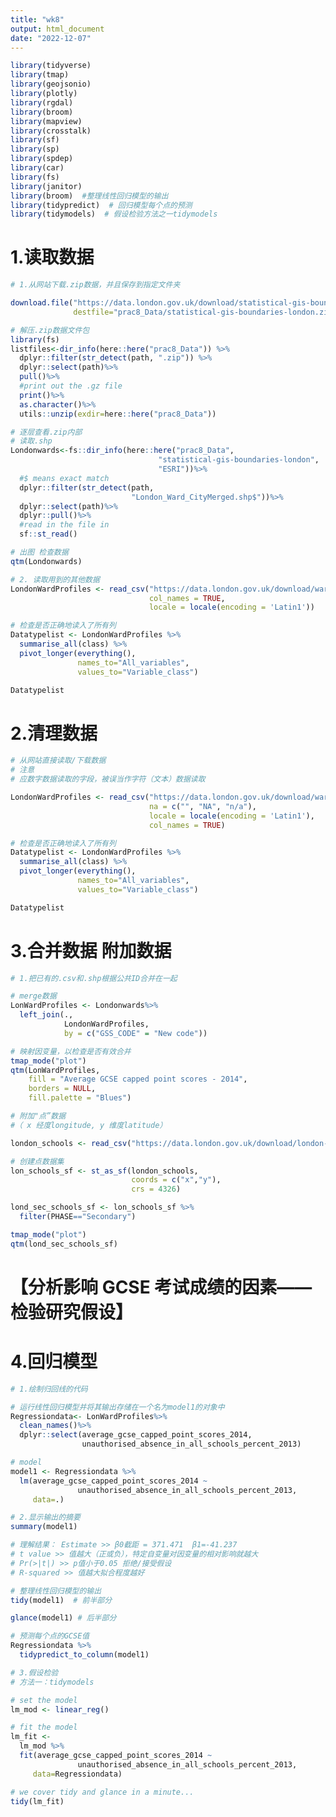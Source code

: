 ---
title: "wk8"
output: html_document
date: "2022-12-07"
---


```{r}
library(tidyverse)
library(tmap)
library(geojsonio)
library(plotly)
library(rgdal)
library(broom)
library(mapview)
library(crosstalk)
library(sf)
library(sp)
library(spdep)
library(car)
library(fs)
library(janitor)
library(broom)  #整理线性回归模型的输出
library(tidypredict)  # 回归模型每个点的预测
library(tidymodels)  # 假设检验方法之一tidymodels


```

# 1.读取数据
```{r}
# 1.从网站下载.zip数据，并且保存到指定文件夹

download.file("https://data.london.gov.uk/download/statistical-gis-boundary-files-london/9ba8c833-6370-4b11-abdc-314aa020d5e0/statistical-gis-boundaries-london.zip", 
              destfile="prac8_Data/statistical-gis-boundaries-london.zip")

```

```{r}
# 解压.zip数据文件包
library(fs)
listfiles<-dir_info(here::here("prac8_Data")) %>%
  dplyr::filter(str_detect(path, ".zip")) %>%
  dplyr::select(path)%>%
  pull()%>%
  #print out the .gz file
  print()%>%
  as.character()%>%
  utils::unzip(exdir=here::here("prac8_Data"))
```

```{r}
# 逐层查看.zip内部
# 读取.shp
Londonwards<-fs::dir_info(here::here("prac8_Data", 
                                 "statistical-gis-boundaries-london", 
                                 "ESRI"))%>%
  #$ means exact match
  dplyr::filter(str_detect(path, 
                           "London_Ward_CityMerged.shp$"))%>%
  dplyr::select(path)%>%
  dplyr::pull()%>%
  #read in the file in
  sf::st_read()
```

```{r}
# 出图 检查数据
qtm(Londonwards)
```

```{r}
# 2. 读取用到的其他数据
LondonWardProfiles <- read_csv("https://data.london.gov.uk/download/ward-profiles-and-atlas/772d2d64-e8c6-46cb-86f9-e52b4c7851bc/ward-profiles-excel-version.csv", 
                               col_names = TRUE, 
                               locale = locale(encoding = 'Latin1'))
```

```{r}
# 检查是否正确地读入了所有列
Datatypelist <- LondonWardProfiles %>% 
  summarise_all(class) %>%
  pivot_longer(everything(), 
               names_to="All_variables", 
               values_to="Variable_class")

Datatypelist
```

# 2.清理数据
```{r}
# 从网站直接读取/下载数据
# 注意
# 应数字数据读取的字段，被误当作字符（文本）数据读取

LondonWardProfiles <- read_csv("https://data.london.gov.uk/download/ward-profiles-and-atlas/772d2d64-e8c6-46cb-86f9-e52b4c7851bc/ward-profiles-excel-version.csv", 
                               na = c("", "NA", "n/a"), 
                               locale = locale(encoding = 'Latin1'), 
                               col_names = TRUE)

```

```{r}
# 检查是否正确地读入了所有列
Datatypelist <- LondonWardProfiles %>% 
  summarise_all(class) %>%
  pivot_longer(everything(), 
               names_to="All_variables", 
               values_to="Variable_class")

Datatypelist
```

# 3.合并数据  附加数据
```{r}
# 1.把已有的.csv和.shp根据公共ID合并在一起

# merge数据
LonWardProfiles <- Londonwards%>%
  left_join(.,
            LondonWardProfiles, 
            by = c("GSS_CODE" = "New code"))

# 映射因变量，以检查是否有效合并
tmap_mode("plot")
qtm(LonWardProfiles, 
    fill = "Average GCSE capped point scores - 2014", 
    borders = NULL,  
    fill.palette = "Blues")
```

```{r}
# 附加"点”数据
#（ x 经度longitude, y 维度latitude）

london_schools <- read_csv("https://data.london.gov.uk/download/london-schools-atlas/57046151-39a0-45d9-8dc0-27ea7fd02de8/all_schools_xy_2016.csv")

# 创建点数据集
lon_schools_sf <- st_as_sf(london_schools, 
                           coords = c("x","y"), 
                           crs = 4326)

lond_sec_schools_sf <- lon_schools_sf %>%
  filter(PHASE=="Secondary")

tmap_mode("plot")
qtm(lond_sec_schools_sf)

```

# 【分析影响 GCSE 考试成绩的因素——检验研究假设】
# 4.回归模型
```{r}
# 1.绘制归回线的代码

# 运行线性回归模型并将其输出存储在一个名为model1的对象中
Regressiondata<- LonWardProfiles%>%
  clean_names()%>%
  dplyr::select(average_gcse_capped_point_scores_2014, 
                unauthorised_absence_in_all_schools_percent_2013)

# model
model1 <- Regressiondata %>%
  lm(average_gcse_capped_point_scores_2014 ~
               unauthorised_absence_in_all_schools_percent_2013,
     data=.)

```

```{r}
# 2.显示输出的摘要
summary(model1)

# 理解结果： Estimate >> β0截距 = 371.471  β1=-41.237 
# t value >> 值越大（正或负），特定自变量对因变量的相对影响就越大
# Pr(>|t|) >> p值小于0.05 拒绝/接受假设
# R-squared >> 值越大拟合程度越好
```

```{r}
# 整理线性回归模型的输出
tidy(model1)  # 前半部分
```
```{r}
glance(model1) # 后半部分
```

```{r}
# 预测每个点的GCSE值
Regressiondata %>%
  tidypredict_to_column(model1)
```


```{r}
# 3.假设检验
# 方法一：tidymodels

# set the model
lm_mod <- linear_reg()

# fit the model
lm_fit <- 
  lm_mod %>% 
  fit(average_gcse_capped_point_scores_2014 ~
               unauthorised_absence_in_all_schools_percent_2013,
     data=Regressiondata)

# we cover tidy and glance in a minute...
tidy(lm_fit)
```

